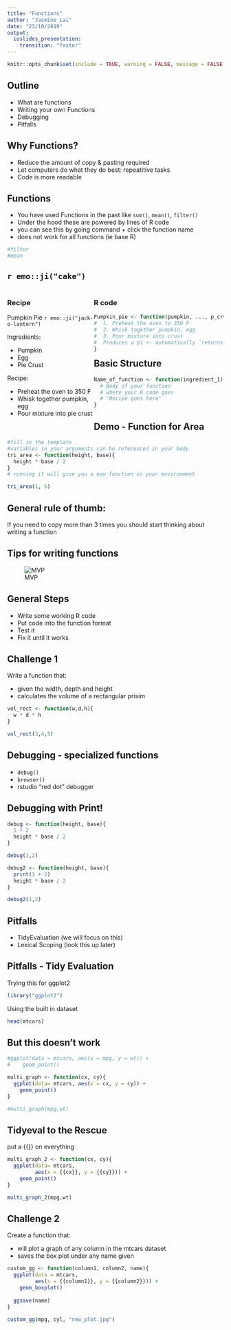 ```yaml
---
title: "Functions"
author: "Jasmine Lai"
date: "23/10/2019"
output: 
  ioslides_presentation:
    transition: "faster"
---
```

```r
knitr::opts_chunk$set(include = TRUE, warning = FALSE, message = FALSE, comment = "")
```

## Outline
- What are functions
- Writing your own Functions
- Debugging
- Pitfalls

## Why Functions?
- Reduce the amount of copy & pasting required
- Let computers do what they do best: repeatitive tasks
- Code is more readable

## Functions
- You have used Functions in the past like `sum()`, `mean()`, `filter()`
- Under the hood these are powered by lines of R code
- you can see this by going command + click the function name
- does not work for all functions (ie base R)

```r
#filter
#mean
```

## `r emo::ji("cake")` {.smaller}
<div style="float: left; width: 40%;">
### Recipe
Pumpkin Pie `r emo::ji("jack-o-lantern")`

Ingredients:

- Pumpkin
- Egg
- Pie Crust
 
Recipe:

- Preheat the oven to 350 F
- Whisk together pumpkin, egg
- Pour mixture into pie crust
</div>

<div style="float: right; width: 60%;">
### R code
```r
Pumpkin_pie <- function(pumpkin, ..., p_crust){
#  1. Preheat the oven to 350 F
#  2. Whisk together pumpkin, egg
#  3. Pour mixture into crust
#  Produces a pi <- automatically `returns`
}
```
</div>

## Basic Structure

```r
Name_of_function <- function(ingredient_1){
  # Body of your function
  # where your R code goes
  # "Recipe goes here"
}
```

## Demo -  Function for Area 
```r
#fill in the template
#variables in your arguments can be referenced in your body
tri_area <- function(height, base){
  height * base / 2 
}
# running it will give you a new function in your environment

tri_area(1, 5)
```

## General rule of thumb:

If you need to copy more than 3 times 
you should start thinking about writing a function

## Tips for writing functions
![MVP](https://stat545.com/img/spotify-howtobuildmvp.jpg)

## General Steps
- Write some working R code
- Put code into the function format
- Test it
- Fix it until it works

## Challenge 1
Write a function that:

- given the width, depth and height
- calculates the volume of a rectangular prisim

```r
vol_rect <- function(w,d,h){
  w * d * h
}

vol_rect(3,4,5)
```

## Debugging - specialized functions

- `debug()`
- `browser()`
- rstudio "red dot" debugger

## Debugging with Print!
```r
debug <- function(height, base){
  1 + 2
  height * base / 2
}

debug(1,2)

debug2 <- function(height, base){
  print(1 + 2)
  height * base / 2
}

debug2(1,2)
```

## Pitfalls

- TidyEvaluation (we will focus on this)
- Lexical Scoping (look this up later)

## Pitfalls - Tidy Evaluation

Trying this for ggplot2
```r
library("ggplot2")
```

Using the built in dataset
```r
head(mtcars)
```

## But this doesn't work
```r
#ggplot(data = mtcars, aes(x = mpg, y = wt)) +
#    geom_point()

multi_graph <- function(cx, cy){
  ggplot(data= mtcars, aes(x = cx, y = cy)) +
    geom_point()
}

#multi_graph(mpg,wt)
```

## Tidyeval to the Rescue
put a {{}} on everything

```r
multi_graph_2 <- function(cx, cy){
  ggplot(data= mtcars, 
         aes(x = {{cx}}, y = {{cy}})) +
    geom_point()
}

multi_graph_2(mpg,wt)
```

## Challenge 2
Create a function that:

- will plot a graph of any column in the mtcars dataset
- saves the box plot under any name given
```r
custom_gg <- function(column1, column2, name){
  ggplot(data = mtcars, 
         aes(x = {{column1}}, y = {{column2}})) +
    geom_boxplot()
  
  ggsave(name)
}

custom_gg(mpg, cyl, "new_plot.jpg")
```